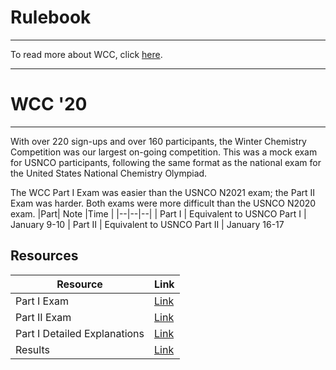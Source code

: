 # Rulebook
---
To read more about WCC, click [here](https://docs.google.com/document/d/1i9gprSKoISub00tVeV884ySjnfLgcsCFTvEnpjJabyI/edit?usp=sharing).

---
# WCC '20
---
With over 220 sign-ups and over 160 participants, the Winter Chemistry Competition was our largest on-going competition. This was a mock exam for USNCO participants, following the same format as the national exam for the United States National Chemistry Olympiad.

The WCC Part I Exam was easier than the USNCO N2021 exam; the Part II Exam was harder. Both exams were more difficult than the USNCO N2020 exam. 
|Part| Note |Time |
|--|--|--|
| Part I | Equivalent to USNCO Part I | January 9-10
| Part II | Equivalent to USNCO Part II | January 16-17

## Resources
|Resource| Link |
|--|--|
| Part I Exam | [Link](https://drive.google.com/file/d/1ThkEOotXG9_1hKIW_q5IS2tRQ8BaYP1N/view?usp=sharing) |
| Part II Exam | [Link](https://drive.google.com/file/d/1Xur33-cZHQVfyTktxRlEL30JOxk8TgOQ/view?usp=sharing)|
| Part I Detailed Explanations | [Link](https://docs.google.com/document/d/e/2PACX-1vS3KsiD1ma6WBs9OKdh8tHDqgxpWvET4k94X1pwQZKmsh2dRKi1-D8SvhA9PqtZ-DwMchHhvB4i7ihC/pub)
| Results | [Link](https://drive.google.com/file/d/1lW2ISGFaHxL9CR5t_mfwLxb5dfyzjcwD/view?usp=sharing)
